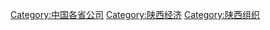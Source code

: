 {{Catnav|頁面分類|各種主題的頁面分類|按國家分類|各國組織|各國公司|中国公司}}
{{Category diffuse}}

[[Category:中国各省公司|Category:中国各省公司]]
[[Category:陕西经济|Category:陕西经济]]
[[Category:陕西组织|Category:陕西组织]]
